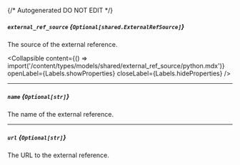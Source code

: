 {/* Autogenerated DO NOT EDIT  */}

##### `external_ref_source` *{`Optional[shared.ExternalRefSource]`}*
The source of the external reference.

<Collapsible content={() => import('/content/types/models/shared/external_ref_source/python.mdx')} openLabel={Labels.showProperties} closeLabel={Labels.hideProperties} />


---
##### `name` *{`Optional[str]`}*
The name of the external reference.

---
##### `url` *{`Optional[str]`}*
The URL to the external reference.


